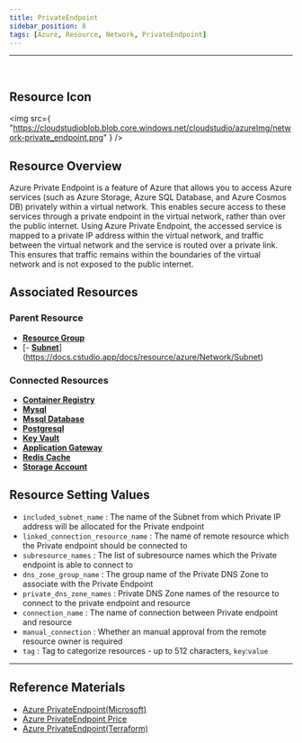 ```yaml
---
title: PrivateEndpoint
sidebar_position: 8
tags: [Azure, Resource, Network, PrivateEndpoint]
---
```


<hr />
<br />

## Resource Icon

<img
    src={
        "https://cloudstudioblob.blob.core.windows.net/cloudstudio/azureImg/network-private_endpoint.png"
    }
/>

## Resource Overview

Azure Private Endpoint is a feature of Azure that allows you to access Azure services (such as Azure Storage, Azure SQL Database, and Azure Cosmos DB) privately within a virtual network. 
This enables secure access to these services through a private endpoint in the virtual network, rather than over the public internet.
Using Azure Private Endpoint, the accessed service is mapped to a private IP address within the virtual network, and traffic between the virtual network and the service is routed over a private link. 
This ensures that traffic remains within the boundaries of the virtual network and is not exposed to the public internet.

## Associated Resources

### Parent Resource

-   [**Resource Group**](https://docs.cstudio.app/en/docs/resource/azure/Base/ResourceGroup)
-   [- [**Subnet**](https://docs.cstudio.app/en/docs/resource/azure/Network/Subnet)](https://docs.cstudio.app/docs/resource/azure/Network/Subnet)

### Connected Resources

-   [**Container Registry**](https://docs.cstudio.app/en/docs/resource/azure/Container/ContainerRegistry)
-   [**Mysql**](https://docs.cstudio.app/en/docs/resource/azure/Database/Mysql)
-   [**Mssql Database**](https://docs.cstudio.app/en/docs/resource/azure/Database/MssqlDatabase)
-   [**Postgresql**](https://docs.cstudio.app/en/docs/resource/azure/Database/Postgresql)
-   [**Key Vault**](https://docs.cstudio.app/en/docs/resource/azure/KeyVault)
-   [**Application Gateway**](https://docs.cstudio.app/en/docs/resource/azure/Network/ApplicationGateway)
-   [**Redis Cache**](https://docs.cstudio.app/en/docs/resource/azure/RedisCache/)
-   [**Storage Account**](https://docs.cstudio.app/en/docs/resource/azure/Storage/StorageAccount)

## Resource Setting Values

-   `included_subnet_name` : The name of the Subnet from which Private IP address will be allocated for the Private endpoint
-   `linked_connection_resource_name` : The name of remote resource which the Private endpoint should be connected to
-   `subresource_names` : The list of subresource names which the Private endpoint is able to connect to
-   `dns_zone_group_name` : The group name of the Private DNS Zone to associate with the Private Endpoint
-   `private_dns_zone_names` : Private DNS Zone names of the resource to connect to the private endpoint and resource
-   `connection_name` : The name of connection between Private endpoint and resource
-   `manual_connection` : Whether an manual approval from the remote resource owner is required
-   `tag` : Tag to categorize resources - up to 512 characters, `key`:`value`

---

## Reference Materials

-   [Azure PrivateEndpoint(Microsoft)](https://learn.microsoft.com/ko-kr/azure/private-link/private-endpoint-overview)
-   [Azure PrivateEndpoint Price](https://azure.microsoft.com/en-us/pricing/details/private-link/)
-   [Azure PrivateEndpoint(Terraform)](https://registry.terraform.io/providers/hashicorp/azurerm/latest/docs/resources/private_endpoint)
